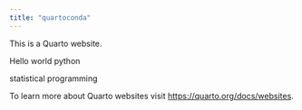 ```yaml
---
title: "quartoconda"
---
```


This is a Quarto website.

Hello world
python 

statistical programming 





To learn more about Quarto websites visit <https://quarto.org/docs/websites>.
